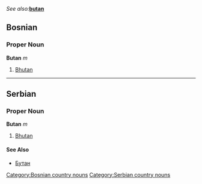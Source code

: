 ''See also: '''''[[butan]]'''
==Bosnian==
===Proper Noun===
'''Butan''' ''m''
#[[Bhutan]]
[[Category:Bosnian country nouns]]
----
==Serbian==
===Proper Noun===
'''Butan''' ''m''
#[[Bhutan]]
====See Also====
*[[Бутан]]
[[Category:Serbian country nouns]]